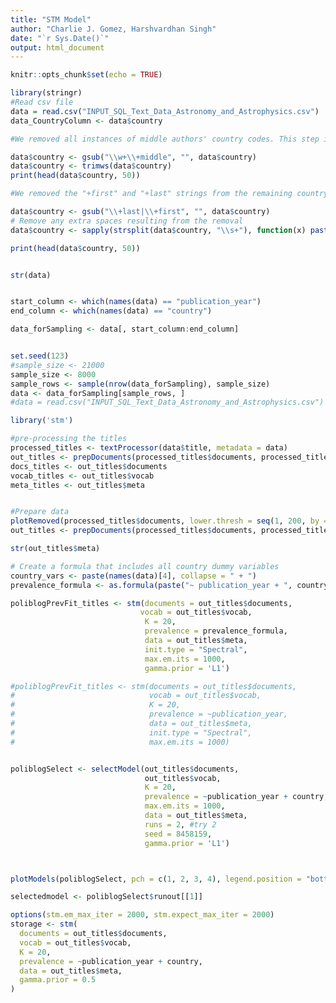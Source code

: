 ```yaml
---
title: "STM Model"
author: "Charlie J. Gomez, Harshvardhan Singh"
date: "`r Sys.Date()`"
output: html_document
---
```


```r
knitr::opts_chunk$set(echo = TRUE)
```

```r
library(stringr)
#Read csv file
data = read.csv("INPUT_SQL_Text_Data_Astronomy_and_Astrophysics.csv")
data_CountryColumn <- data$country

#We removed all instances of middle authors' country codes. This step involved replacing the pattern "\w+\+middle" with an empty string, effectively eliminating all middle author affiliations. The resulting country codes were then trimmed to remove any leading or trailing spaces

data$country <- gsub("\\w+\\+middle", "", data$country)
data$country <- trimws(data$country)
print(head(data$country, 50))

#We removed the "+first" and "+last" strings from the remaining country codes using another regular expression substitution. The pattern "\+last|\+first" was replaced with an empty string, ensuring that only the country codes remained

data$country <- gsub("\\+last|\\+first", "", data$country)
# Remove any extra spaces resulting from the removal
data$country <- sapply(strsplit(data$country, "\\s+"), function(x) paste(x[x != ""], collapse = " "))

print(head(data$country, 50))


str(data)


start_column <- which(names(data) == "publication_year")
end_column <- which(names(data) == "country")

data_forSampling <- data[, start_column:end_column]


set.seed(123)  
#sample_size <- 21000  
sample_size <- 8000
sample_rows <- sample(nrow(data_forSampling), sample_size)
data <- data_forSampling[sample_rows, ]
#data = read.csv("INPUT_SQL_Text_Data_Astronomy_and_Astrophysics.csv")

library('stm')

#pre-processing the titles
processed_titles <- textProcessor(data$title, metadata = data) 
out_titles <- prepDocuments(processed_titles$documents, processed_titles$vocab, processed_titles$meta)
docs_titles <- out_titles$documents
vocab_titles <- out_titles$vocab
meta_titles <- out_titles$meta


#Prepare data
plotRemoved(processed_titles$documents, lower.thresh = seq(1, 200, by = 100))
out_titles <- prepDocuments(processed_titles$documents, processed_titles$vocab, processed_titles$meta, lower.thresh = 15)

str(out_titles$meta)

# Create a formula that includes all country dummy variables
country_vars <- paste(names(data)[4], collapse = " + ")
prevalence_formula <- as.formula(paste("~ publication_year + ", country_vars))

poliblogPrevFit_titles <- stm(documents = out_titles$documents, 
                             vocab = out_titles$vocab, 
                              K = 20, 
                              prevalence = prevalence_formula, 
                              data = out_titles$meta, 
                              init.type = "Spectral",
                              max.em.its = 1000,
                              gamma.prior = 'L1')

#poliblogPrevFit_titles <- stm(documents = out_titles$documents, 
#                              vocab = out_titles$vocab, 
#                              K = 20, 
#                              prevalence = ~publication_year, 
#                              data = out_titles$meta, 
#                              init.type = "Spectral",
#                              max.em.its = 1000)


poliblogSelect <- selectModel(out_titles$documents, 
                              out_titles$vocab, 
                              K = 20, 
                              prevalence = ~publication_year + country, 
                              max.em.its = 1000, 
                              data = out_titles$meta, 
                              runs = 2, #try 2
                              seed = 8458159,
                              gamma.prior = 'L1')



plotModels(poliblogSelect, pch = c(1, 2, 3, 4), legend.position = "bottomright")

selectedmodel <- poliblogSelect$runout[[1]]

options(stm.em_max_iter = 2000, stm.expect_max_iter = 2000)
storage <- stm(
  documents = out_titles$documents,
  vocab = out_titles$vocab,
  K = 20,
  prevalence = ~publication_year + country,
  data = out_titles$meta,
  gamma.prior = 0.5
)

```

